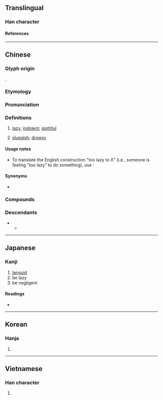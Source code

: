 {{also|懒}}
{{character info}}
{{character info|0xF90D}}
{{character info|0x2F8B1}}
==Translingual==

===Han character===
{{Han char|rn=61|rad=心|as=16|sn=19|four=97086|canj=PDLC|ids=⿰忄賴}}

====References====
{{Han ref|kx=0408.160|dkj=11455|dj=0749.170|hdz=42368.130|uh=61F6|ud=25078|bh=C369|bd=50025}}
{{Han ref|uh=F90D}}
{{Han ref|uh=2F8B1}}

----

==Chinese==
{{zh-forms|s=懒|ss=𰑐|alt=嬾/𰌙,孏-ancient,㦨,⿰忄阑}}

===Glyph origin===
{{Han etym}}
{{Han compound|忄|賴|c1=s|c2=p|t1=heart|ls=psc}}.

===Etymology===
{{rfe|zh}}

===Pronunciation===
{{zh-pron
|m=lǎn
|ma=Zh-lan.ogg
|m-s=nan3
|c=laan5
|c-t=lan1
|g=lan3
|h=pfs=lân;gd=lan1
|j=lan2
|mb=lǎng
|md=lāng
|mn=lán/nōa
|mn_note=lán - literary; nōa - vernacular
|mn-t=lang6
|w=3le
|x=lan3
|mc=y
|oc=y
|cat=a
}}

===Definitions===
{{zh-hanzi}}

# [[lazy]]; [[indolent]]; [[slothful]]
#: {{zh-x|我 的 弟弟{di} 非常 懶，一點 家務 都 不會 做。|My younger brother is really '''lazy'''; he doesn't do any chores.}}
#: {{zh-x|你 唔好 咁 懶 啦。|Don't be so '''lazy'''.|C}}
# [[sluggish]]; [[drowsy]]

====Usage notes====
* To translate the English construction "too lazy to X" (i.e., someone is feeling "too lazy" to do something), use {{zh-l|懶得}}:
*: {{zh-x|夏天 的 我 '''懶得{de}''' 化妝|I'm too lazy in the summer to put on makeup|ref={{w2|zh|鄭怡}}, {{lang|zh|離家出走}}}}

====Synonyms====
* {{sense|lazy}}
{{zh-syn-saurus|懶惰}}
{{zh-dial|懶惰}}

===Compounds===
{{zh-der|懶音|懶蟲|懶得|懶惰|懶鬼|懶漢|懶猴|懶散|懶洋洋|意懶心慵|意懶心灰|伸懶腰|嚲懶|心灰意懶|心慵意懶|意慵心懶|幫閑鑽懶|幫懶鑽閑|偎慵墮懶|慵懶|好吃懶做|好食懶飛|偷懶|懶腰|懶人植物|懶人|懶懶的|懶骨頭|懶凳|睡懶覺|懶待|樹懶|發懶|痠懶|疏懶|懶髻|懶怠|懶設設|懶架|憊懶|懶婦|懶病|懶黃病|躲懶|鑽懶幫閑|酸懶|脫懶|貪吃懶做|身上發懶|倦懶|墮懶|嬌懶|幫閒鑽懶|幽懶|心懶|懶中散|懶人菜|懶倦|懶几|懶別設|懶困|懶墮|懶妥妥|懶婦箴|懶婦魚|懶嫷|懶學|懶怯|懶意|懶慢|懶懶|懶懶攤攤|懶拖拖|懶拙|懶放|懶殘|懶驢愁|懶龍|托懶|放懶|疲懶|癡懶|簡懶|貪懶|賣懶|躲頭避懶|軟懶|避懶|鐵懶|鑽懶幫閒|鵝項懶凳}}

===Descendants===
* {{desc|bor=1|tai-pro|*ɡraːnᶜ²||lazy}}
** {{desc|th|คร้าน||lazy}}

{{zh-cat|Elementary}}

----

==Japanese==

===Kanji===
{{ja-kanji|grade=|rs=心16}}

# [[languid]]
# be lazy
# be negligent

====Readings====
* {{ja-readings|on=らん,らい|kun=おこたる,ものうい}}

----

==Korean==

===Hanja===
{{ko-hanja|라||나}}{{attention|ko}}

{{ko-hanja|란||난}}

# {{rfdef|ko|sort=心16}}

----

==Vietnamese==

===Han character===
{{vi-readings|readings=lại,lãn,lớn,lười|rs=心16}}

# {{rfdef|vi|sort=心16}}